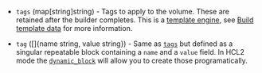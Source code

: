 <!-- Code generated from the comments of the BlockDevice struct in builder/amazon/ebsvolume/block_device.go; DO NOT EDIT MANUALLY -->

- `tags` (map[string]string) - Tags to apply to the volume. These are retained after the builder
  completes. This is a [template engine](/docs/templates/engine), see
  [Build template data](#build-template-data) for more information.

- `tag` ([]{name string, value string}) - Same as [`tags`](#tags) but defined as a singular repeatable block
  containing a `name` and a `value` field. In HCL2 mode the
  [`dynamic_block`](/docs/configuration/from-1.5/expressions#dynamic-blocks)
  will allow you to create those programatically.
